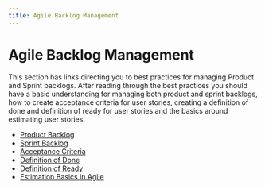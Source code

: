 ```yaml
---
title: Agile Backlog Management
---
```


# Agile Backlog Management

This section has links directing you to best practices for managing Product and Sprint backlogs. After reading through the best practices you should have a basic understanding for managing both product and sprint backlogs, how to create acceptance criteria for user stories, creating a definition of done and definition of ready for user stories and the basics around estimating user stories.

- [Product Backlog](https://scrumguides.org/scrum-guide.html#product-backlog)
- [Sprint Backlog](https://scrumguides.org/scrum-guide.html#sprint-backlog)
- [Acceptance Criteria](https://learn.microsoft.com/en-us/azure/devops/boards/backlogs/best-practices-product-backlog?view=azure-devops#acceptance-criteria)
- [Definition of Done](https://scrumguides.org/scrum-guide.html#increment)
- [Definition of Ready](https://www.scrum.org/resources/blog/walking-through-definition-ready)
- [Estimation Basics in Agile](https://www.scrum.org/resources/blog/what-scrum-says-about-estimates)